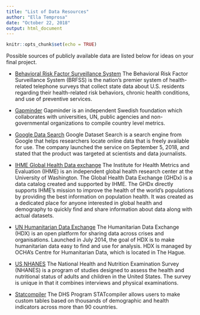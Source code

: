 ```yaml
---
title: "List of Data Resources"
author: "Ella Temprosa"
date: "October 22, 2018"
output: html_document
---
```


```r
knitr::opts_chunk$set(echo = TRUE)
```


Possible sources of publicly available data are listed below for ideas on your final project.

* [Behavioral Risk Factor Surveillance System](https://www.cdc.gov/brfss/)
The Behavioral Risk Factor Surveillance System (BRFSS) is the nation's premier system of health-related telephone surveys that collect state data about U.S. residents regarding their health-related risk behaviors, chronic health conditions, and use of preventive services. 

* [Gapminder](https://www.gapminder.org/data/)
Gapminder is an independent Swedish foundation which collaborates with universities, UN, public agencies and non-governmental organizations to compile country level metrics.

* [Google Data Search](https://toolbox.google.com/datasetsearch)
Google Dataset Search is a search engine from Google that helps researchers locate online data that is freely available for use. The company launched the service on September 5, 2018, and stated that the product was targeted at scientists and data journalists.

* [IHME Global Health Data exchange](http://ghdx.healthdata.org/)
The Institute for Health Metrics and Evaluation (IHME) is an independent global health research center at the University of Washington. The Global Health Data Exchange (GHDx) is a data catalog created and supported by IHME.
The GHDx directly supports IHME’s mission to improve the health of the world’s populations by providing the best information on population health. It was created as a dedicated place for anyone interested in global health and demography to quickly find and share information about data along with actual datasets.

* [UN Humanitarian Data Exchange](https://data.humdata.org/)
The Humanitarian Data Exchange (HDX) is an open platform for sharing data across crises and organisations. Launched in July 2014, the goal of HDX is to make humanitarian data easy to find and use for analysis. HDX is managed by OCHA's Centre for Humanitarian Data, which is located in The Hague.

* [US NHANES](https://wwwn.cdc.gov/nchs/nhanes/default.aspx)
The National Health and Nutrition Examination Survey (NHANES) is a program of studies designed to assess the health and nutritional status of adults and children in the United States. The survey is unique in that it combines interviews and physical examinations.

* [Statcompiler](https://www.statcompiler.com)
The DHS Program STATcompiler allows users to make custom tables based on thousands of demographic and health indicators
across more than 90 countries. 
